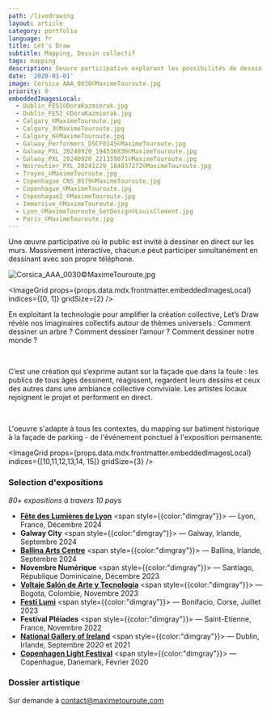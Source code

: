 ```yaml
---
path: /livedrawing
layout: article
category: portfolio
language: fr
title: Let's Draw
subtitle: Mapping, Dessin collectif
tags: mapping
description: Oeuvre participative explorant les possibilités de dessin collectif en temps réel.
date: '2020-01-01'
image: Corsica_AAA_0030©MaximeTouroute.jpg
priority: 0
embeddedImagesLocal:
  - Dublin_FE51©DoraKazmierak.jpg
  - Dublin_FE52_©DoraKazmierak.jpg
  - Calgary_©MaximeTouroute.jpg
  - Calgary_3©MaximeTouroute.jpg
  - Calgary_6©MaximeTouroute.jpg
  - Galway_Performers_DSCF0145©MaximeTouroute.jpg
  - Galway_PXL_20240920_194536836©MaximeTouroute.jpg
  - Galway_PXL_20240920_221359071©MaximeTouroute.jpg
  - Noiroutier_PXL_20241229_184037272©MaximeTouroute.jpg
  - Troyes_©MaximeTouroute.jpg
  - Copenhague_CNS_0579©MaximeTouroute.jpg
  - Copenhague_©MaximeTouroute.jpg
  - Copenhague2_©MaximeTouroute.jpg
  - Immersive_©MaximeTouroute.jpg
  - Lyon_©MaximeTouroute_SetDesign©LouisClement.jpg
  - Paris_©MaximeTouroute.jpg
---
```



Une œuvre participative où le public est invité à dessiner en direct sur les murs. Massivement interactive, chacun.e peut participer simultanément en dessinant avec son propre téléphone.

![Corsica_AAA_0030©MaximeTouroute.jpg](Corsica_AAA_0030©MaximeTouroute.jpg)

<ImageGrid props={props.data.mdx.frontmatter.embeddedImagesLocal} indices={[0, 1]} gridSize={2} />

En exploitant la technologie pour amplifier la création collective, Let’s Draw révèle nos imaginaires collectifs autour de thèmes universels : Comment dessiner un arbre ? Comment dessiner l’amour ? Comment dessiner notre monde ?

<br/>

<ImageGrid props={props.data.mdx.frontmatter.embeddedImagesLocal} indices={[2,3,4,5,6,7]} gridSize={3} />

C’est une création qui s’exprime autant sur la façade que dans la foule : les publics de tous âges dessinent, réagissent, regardent leurs dessins et ceux des autres dans une ambiance collective conviviale. Les artistes locaux rejoignent le projet et performent en direct.
<br/>


<ResponsiveIframe
  src="https://youtube.com/embed/WCcYfjHkraQ"
  width="1920"
  height="1080"
/>
<br/>
<ResponsiveIframe src="https://player.vimeo.com/video/1042920262" width="1920" height="1080"/>



<ImageGrid props={props.data.mdx.frontmatter.embeddedImagesLocal} indices={[8,9]}  gridSize={2} />

L'oeuvre s'adapte à tous les contextes, du mapping sur batiment historique à la façade de parking - de l'événement ponctuel à l'exposition permanente.


<ImageGrid props={props.data.mdx.frontmatter.embeddedImagesLocal} indices={[10,11,12,13,14, 15]}  gridSize={3} />



### Selection d'expositions
_80+ expositions à travers 10 pays_
- **[Fête des Lumières de Lyon](//www.fetedeslumieres.lyon.fr/fr)** <span style={{color:"dimgray"}}> — Lyon, France, Décembre 2024</span>
- **Galway City** <span style={{color:"dimgray"}}> — Galway, Irlande, Septembre 2024</span>
- **[Ballina Arts Centre](//ballinaartscentre.com/)** <span style={{color:"dimgray"}}> — Ballina, Irlande, Septembre 2024</span>
- **Novembre Numérique** <span style={{color:"dimgray"}}> — Santiago, République Dominicaine, Décembre 2023</span>
- **[Voltaje Salón de Arte y Tecnología](//voltaje.co/)** <span style={{color:"dimgray"}}> — Bogota, Colombie, Novembre 2023</span>
- **[Festi Lumi](//www.festilumi.fr/)** <span style={{color:"dimgray"}}> — Bonifacio, Corse, Juillet 2023</span>
- **Festival Pléiades** <span style={{color:"dimgray"}}> — Saint-Etienne, France, Novembre 2022</span>
- **[National Gallery of Ireland](//www.nationalgallery.ie/)** <span style={{color:"dimgray"}}> — Dublin, Irlande, Septembre 2020 et 2021</span>
- **[Copenhagen Light Festival](//copenhagenlightfestival.org/en/)** <span style={{color:"dimgray"}}> — Copenhague, Danemark, Février 2020</span>

### Dossier artistique
Sur demande à [contact@maximetouroute.com](mailto:ontact@maximetouroute.com)